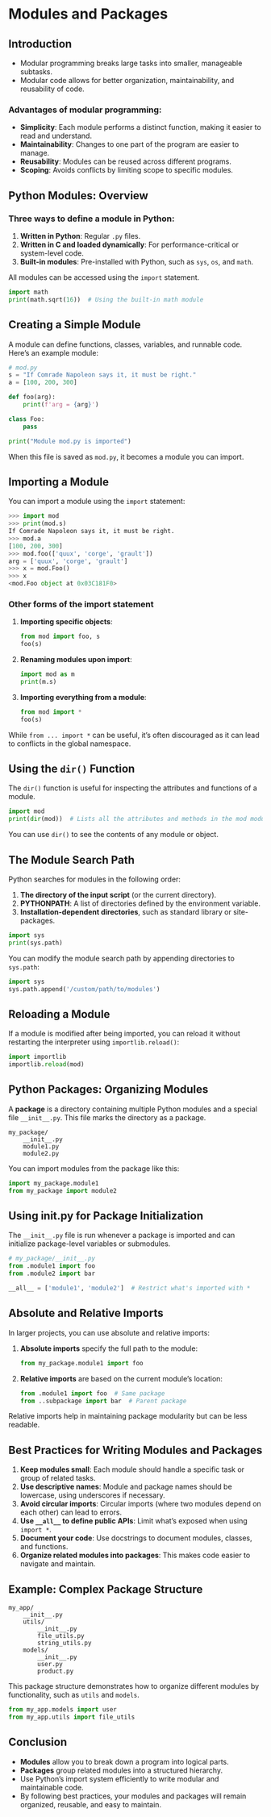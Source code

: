 # Modules and Packages

## Introduction

- Modular programming breaks large tasks into smaller, manageable subtasks.
- Modular code allows for better organization, maintainability, and reusability of code.

### Advantages of modular programming:
  - **Simplicity**: Each module performs a distinct function, making it easier to read and understand.
  - **Maintainability**: Changes to one part of the program are easier to manage.
  - **Reusability**: Modules can be reused across different programs.
  - **Scoping**: Avoids conflicts by limiting scope to specific modules.



## Python Modules: Overview

### Three ways to define a module in Python:

1. **Written in Python**: Regular `.py` files.
2. **Written in C and loaded dynamically**: For performance-critical or system-level code.
3. **Built-in modules**: Pre-installed with Python, such as `sys`, `os`, and `math`.

All modules can be accessed using the `import` statement.

```python
import math
print(math.sqrt(16))  # Using the built-in math module
```



## Creating a Simple Module

A module can define functions, classes, variables, and runnable code. Here's an example module:

```python
# mod.py
s = "If Comrade Napoleon says it, it must be right."
a = [100, 200, 300]

def foo(arg):
    print(f'arg = {arg}')

class Foo:
    pass

print("Module mod.py is imported")
```

When this file is saved as `mod.py`, it becomes a module you can import.



## Importing a Module

You can import a module using the `import` statement:

```python
>>> import mod
>>> print(mod.s)
If Comrade Napoleon says it, it must be right.
>>> mod.a
[100, 200, 300]
>>> mod.foo(['quux', 'corge', 'grault'])
arg = ['quux', 'corge', 'grault']
>>> x = mod.Foo()
>>> x
<mod.Foo object at 0x03C181F0>
```

### Other forms of the import statement

1. **Importing specific objects**:

   ```python
   from mod import foo, s
   foo(s)
   ```

2. **Renaming modules upon import**:

   ```python
   import mod as m
   print(m.s)
   ```

3. **Importing everything from a module**:

   ```python
   from mod import *
   foo(s)
   ```

While `from ... import *` can be useful, it's often discouraged as it can lead to conflicts in the global namespace.



## Using the `dir()` Function

The `dir()` function is useful for inspecting the attributes and functions of a module.

```python
import mod
print(dir(mod))  # Lists all the attributes and methods in the mod module
```

You can use `dir()` to see the contents of any module or object.



## The Module Search Path

Python searches for modules in the following order:

1. **The directory of the input script** (or the current directory).
2. **PYTHONPATH**: A list of directories defined by the environment variable.
3. **Installation-dependent directories**, such as standard library or site-packages.

```python
import sys
print(sys.path)
```

You can modify the module search path by appending directories to `sys.path`:

```python
import sys
sys.path.append('/custom/path/to/modules')
```



## Reloading a Module

If a module is modified after being imported, you can reload it without restarting the interpreter using `importlib.reload()`:

```python
import importlib
importlib.reload(mod)
```



## Python Packages: Organizing Modules

A **package** is a directory containing multiple Python modules and a special file `__init__.py`. This file marks the directory as a package.

```plaintext
my_package/
    __init__.py
    module1.py
    module2.py
```

You can import modules from the package like this:

```python
import my_package.module1
from my_package import module2
```



## Using __init__.py for Package Initialization

The `__init__.py` file is run whenever a package is imported and can initialize package-level variables or submodules.

```python
# my_package/__init__.py
from .module1 import foo
from .module2 import bar

__all__ = ['module1', 'module2']  # Restrict what's imported with *
```



## Absolute and Relative Imports

In larger projects, you can use absolute and relative imports:

1. **Absolute imports** specify the full path to the module:

   ```python
   from my_package.module1 import foo
   ```

2. **Relative imports** are based on the current module’s location:

   ```python
   from .module1 import foo  # Same package
   from ..subpackage import bar  # Parent package
   ```

Relative imports help in maintaining package modularity but can be less readable.



## Best Practices for Writing Modules and Packages

1. **Keep modules small**: Each module should handle a specific task or group of related tasks.
2. **Use descriptive names**: Module and package names should be lowercase, using underscores if necessary.
3. **Avoid circular imports**: Circular imports (where two modules depend on each other) can lead to errors.
4. **Use `__all__` to define public APIs**: Limit what's exposed when using `import *`.
5. **Document your code**: Use docstrings to document modules, classes, and functions.
6. **Organize related modules into packages**: This makes code easier to navigate and maintain.



## Example: Complex Package Structure

```plaintext
my_app/
    __init__.py
    utils/
        __init__.py
        file_utils.py
        string_utils.py
    models/
        __init__.py
        user.py
        product.py
```

This package structure demonstrates how to organize different modules by functionality, such as `utils` and `models`.

```python
from my_app.models import user
from my_app.utils import file_utils
```



## Conclusion

- **Modules** allow you to break down a program into logical parts.
- **Packages** group related modules into a structured hierarchy.
- Use Python's import system efficiently to write modular and maintainable code.
- By following best practices, your modules and packages will remain organized, reusable, and easy to maintain.


